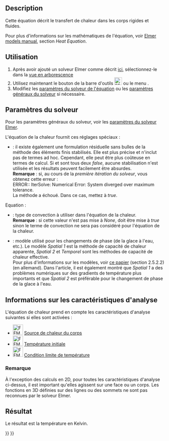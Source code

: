 <languages/>

{{Docnav/fr
|[[FEM_EquationFlux/fr|Équation de flux]]
|[[FEM_SolverControl/fr|Contrôle du solveur]]
|[[FEM_Workbench/fr|Atelier FEM]]
|IconL=FEM_EquationFlux.svg
|IconR=FEM_SolverControl.svg
|IconC=Workbench_FEM.svg
}}

{{GuiCommand/fr
|Name=FEM EquationHeat
|Name/fr=FEM Équation de chaleur
|MenuLocation=Résolution → Équation de chaleur
|Workbenches=[[FEM_Workbench/fr|FEM]]
|Version=0.17
|SeeAlso=[[FEM_tutorial/fr|FEM Tutoriel]]
}}

==Description==

Cette équation décrit le transfert de chaleur dans les corps rigides et fluides.

<div class="mw-translate-fuzzy">
Pour plus d'informations sur les mathématiques de l'équation, voir [http://www.elmerfem.org/blog/documentation/ Elmer models manual], section ''Heat Equation''.
</div>

<span id="Usage"></span>
==Utilisation==

<div class="mw-translate-fuzzy">
# Après avoir ajouté un solveur Elmer comme décrit [[FEM_SolverElmer/fr#.C3.89quations|ici]], sélectionnez-le dans la [[Tree_view/fr|vue en arborescence]]
# Utilisez maintenant le bouton de la barre d'outils [[Image:FEM_EquationHeat.svg|24px]] ou le menu {{MenuCommand|Résolution → Equation de chaleur}}.
# Modifiez les [[#Param.C3.A8tres_du_solveur|paramètres du solveur de l'équation]] ou les [[FEM_SolverElmer_SolverSettings/fr|paramètres généraux du solveur]] si nécessaire.
</div>

<span id="Solver_Settings"></span>
==Paramètres du solveur==

Pour les paramètres généraux du solveur, voir les [[FEM_SolverElmer_SolverSettings/fr|paramètres du solveur Elmer]].

L'équation de la chaleur fournit ces réglages spéciaux :
* {{PropertyData|Bubbles}} : il existe également une formulation résiduelle sans bulles de la méthode des éléments finis stabilisés. Elle est plus précise et n'inclut pas de termes ad hoc. Cependant, elle peut être plus coûteuse en termes de calcul. Si {{PropertyData|Bubbles}} et {{PropertyData|[[FEM_SolverElmer_SolverSettings/fr#Base|Stabilize]]}} sont tous deux ''false'', aucune stabilisation n'est utilisée et les résultats peuvent facilement être absurdes.</br>'''Remarque''' : si, au cours de la ''première itération du solveur'', vous obtenez cette erreur :</br> ERROR:: IterSolve: Numerical Error: System diverged over maximum tolerance.</br>La méthode {{PropertyData|Bubbles}} a échoué. Dans ce cas, mettez {{PropertyData|[[FEM_SolverElmer_SolverSettings/fr#Base|Stabilize]]}} à ''true''.

Equation :
* {{PropertyData|Convection}} : type de convection à utiliser dans l'équation de la chaleur.</br>'''Remarque''' : si cette valeur n'est pas mise à ''None'', {{PropertyData|[[FEM_SolverElmer_SolverSettings/fr#Base|Stabilize]]}} doit être mise à ''true'' sinon le terme de convection ne sera pas considéré pour l'équation de la chaleur.
* {{PropertyData|Phase Change Model}} : modèle utilisé pour les changements de phase (de la glace à l'eau, etc.). Le modèle ''Spatial 1'' est la méthode de capacité de chaleur apparente, ''Spatial 2'' et ''Temporel'' sont les méthodes de capacité de chaleur effective.</br>Pour plus d'informations sur les modèles, voir [https://blog.rwth-aachen.de/gfd/files/2017/07/BT_2013_Schueller_elmer_icemole.pdf ce papier] (section 2.5.2.2) (en allemand). Dans l'article, il est également montré que ''Spatial 1'' a des problèmes numériques sur des gradients de température plus importants et que ''Spatial 2'' est préférable pour le changement de phase de la glace à l'eau.

<span id="Analysis_Feature_Information"></span>
==Informations sur les caractéristiques d'analyse==

L'équation de chaleur prend en compte les caractéristiques d'analyse suivantes si elles sont activées :

* [[Image:FEM_ConstraintBodyHeatSource.svg|32px]] [[FEM_ConstraintBodyHeatSource/fr|Source de chaleur du corps]]
* [[Image:FEM_ConstraintInitialTemperature.svg|32px]] [[FEM_ConstraintInitialTemperature/fr|Température initiale]]
* [[Image:FEM_ConstraintTemperature.svg|32px]] [[FEM_ConstraintTemperature/fr|Condition limite de température]]

<span id="Note"></span>
===Remarque===

À l'exception des calculs en 2D, pour toutes les caractéristiques d'analyse ci-dessus, il est important qu'elles agissent sur une face ou un corps. Les fonctions en 3D définies sur des lignes ou des sommets ne sont pas reconnues par le solveur Elmer.

<span id="Result"></span>
==Résultat==

Le résultat est la température en Kelvin.


{{Docnav/fr
|[[FEM_EquationFlux/fr|Équation de flux]]
|[[FEM_SolverControl/fr|Contrôle du solveur]]
|[[FEM_Workbench/fr|Atelier FEM]]
|IconL=FEM_EquationFlux.svg
|IconR=FEM_SolverControl.svg
|IconC=Workbench_FEM.svg
}}

{{FEM Tools navi{{#translation:}}}}
{{Userdocnavi{{#translation:}}}}
{{clear}}